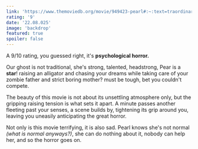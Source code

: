 ```yaml
---
link: 'https://www.themoviedb.org/movie/949423-pearl#:~:text=traordinary%20origin%20story.-,Overview,%2C%20temptations%2C%20and%20repressions%20collide.'
rating: '9'
date: '22.08.025'
image: 'backdrop'
featured: true  
spoiler: false
---
```

A 9/10 rating, you guessed right, it's **psychological horror.**

Our ghost is not traditional, she's strong, talented, headstrong, Pear is a **star**!
raising an alligator and chasing your dreams while taking care of your zombie father
and strict boring mother? must be tough, bet you couldn't compete.

The beauty of this movie is not about its unsettling atmosphere only, but the gripping
raising tension is what sets it apart. A minute passes another fleeting past your senses,
a scene builds by, tightening its grip around you, leaving you uneasily anticipating the
great horror.

Not only is this movie terrifying, it is also sad. Pearl knows she's not normal *(what is
normal anyways?)*, she can do nothing about it, nobody can help her, and so the horror goes on. 